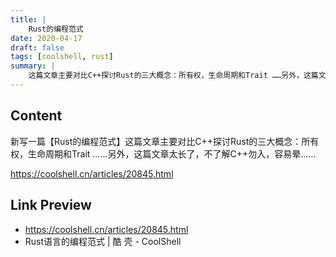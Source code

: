 ```yaml
---
title: |
    Rust的编程范式
date: 2020-04-17
draft: false
tags: [coolshell, rust]
summary: |
    这篇文章主要对比C++探讨Rust的三大概念：所有权，生命周期和Trait ……另外，这篇文章太长了，不了解C++勿入，容易晕……
---
```


## Content

新写一篇【Rust的编程范式】这篇文章主要对比C++探讨Rust的三大概念：所有权，生命周期和Trait ……另外，这篇文章太长了，不了解C++勿入，容易晕……

https://coolshell.cn/articles/20845.html

## Link Preview

- https://coolshell.cn/articles/20845.html
- Rust语言的编程范式 | 酷 壳 - CoolShell
